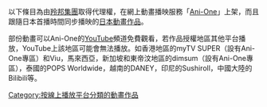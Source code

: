 以下條目為由[[羚邦集團|羚邦集團]]取得代理權，在網上動畫播映服務「[[羚邦集團#Ani-One|Ani-One]]」上架，而且跟隨日本首播時間同步播映的[[日本動畫|日本動畫作品]]。

部份動畫可以Ani-One的[[YouTube|YouTube]]頻道免費觀看，若作品授權地區其他平台播放，YouTube上該地區可能會無法播放。如香港地區的myTV SUPER（設有Ani-One專區）和Viu，馬來西亞，新加坡和東帝汶地區的dimsum（設有Ani-One專區），泰國的POPS Worldwide，越南的DANEY，印尼的Sushiroll，中國大陸的Bilibili等。

[[Category:按線上播放平台分類的動畫作品|Category:按線上播放平台分類的動畫作品]]